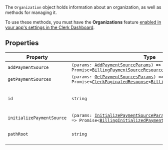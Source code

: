 The `Organization` object holds information about an organization, as well as methods for managing it.

To use these methods, you must have the **Organizations** feature [enabled in your app's settings in the Clerk Dashboard](/docs/guides/organizations/overview#enable-organizations-in-your-application).

## Properties

| Property                                                       | Type                                                                                                                                                                                                                                                      | Description                            |
| -------------------------------------------------------------- | --------------------------------------------------------------------------------------------------------------------------------------------------------------------------------------------------------------------------------------------------------- | -------------------------------------- |
| <a id="addpaymentsource"></a> `addPaymentSource`               | <code>(params: [AddPaymentSourceParams](add-payment-source-params.mdx)) => Promise\<[BillingPaymentSourceResource](billing-payment-source-resource.mdx)\></code>                                                                                          | -                                      |
| <a id="getpaymentsources"></a> `getPaymentSources`             | <code>(params: [GetPaymentSourcesParams](get-payment-sources-params.mdx)) => Promise\<[ClerkPaginatedResponse](/docs/reference/javascript/types/clerk-paginated-response)\<[BillingPaymentSourceResource](billing-payment-source-resource.mdx)\>\></code> | -                                      |
| <a id="id"></a> `id`                                           | `string`                                                                                                                                                                                                                                                  | The unique identifier of the resource. |
| <a id="initializepaymentsource"></a> `initializePaymentSource` | <code>(params: [InitializePaymentSourceParams](initialize-payment-source-params.mdx)) => Promise\<[BillingInitializedPaymentSourceResource](billing-initialized-payment-source-resource.mdx)\></code>                                                     | -                                      |
| <a id="pathroot"></a> `pathRoot`                               | `string`                                                                                                                                                                                                                                                  | The root path of the resource.         |
